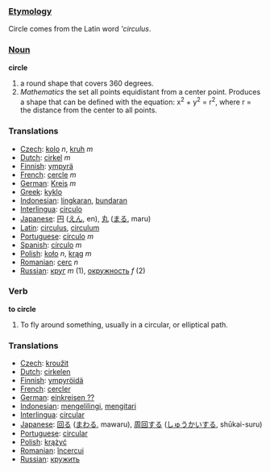 === [[Etymology]] ===

Circle comes from the Latin word '''circulus''.

=== [[Noun]] ===

'''circle'''

#a round shape that covers 360 degrees.
#''Mathematics'' the set all points equidistant from a center point.  Produces a shape that can be defined with the equation: x<sup>2</sup> + y<sup>2</sup> = r<sup>2</sup>, where r = the distance from the center to all points.

=== Translations ===
*[[Czech]]: [[kolo]] ''n'', [[kruh]] ''m''
*[[Dutch]]: [[cirkel]] ''m''
*[[Finnish]]: [[ympyrä]]
*[[French]]: [[cercle]] ''m''
*[[German]]: [[Kreis]] ''m''
*[[Greek]]: [[kyklo]]
*[[Indonesian]]: [[lingkar|lingkaran]], [[bundar|bundaran]]
*[[Interlingua]]: [[circulo]]
*[[Japanese]]: [[円]] ([[えん]], en), [[丸]] ([[まる]], maru)
*[[Latin]]: [[circulus]], [[circulum]]
*[[Portuguese]]: [[círculo]] ''m''
*[[Spanish]]: [[círculo]] ''m''
*[[Polish]]: [[koło]] ''n'', [[krąg]] ''m''
*[[Romanian]]: [[cerc]] ''n''
*[[Russian]]: [[круг]] ''m'' (1), [[окружность]] ''f'' (2)

=== Verb ===

'''to circle'''

#To fly around something, usually in a circular, or elliptical path.

=== Translations ===
*[[Czech]]: [[kroužit]]
*[[Dutch]]: [[cirkelen]]
*[[Finnish]]: [[ympyröidä]]
*[[French]]: [[cercler]]
*[[German]]: [[einkreisen ??]]
*[[Indonesian]]: [[keliling|mengelilingi]], [[kitar|mengitari]]
*[[Interlingua]]: [[circular]]
*[[Japanese]]: [[回る]] ([[まわる]], mawaru), [[周回]]する ([[しゅうかい]]する, shūkai-suru)
*[[Portuguese]]: [[circular]]
*[[Polish]]: [[krążyć]]
*[[Romanian]]: [[încercui]]
*[[Russian]]: [[кружить]]